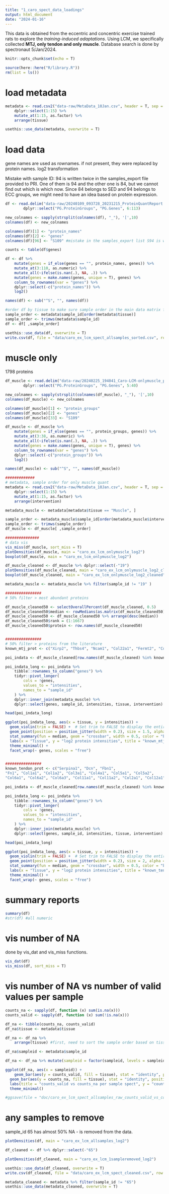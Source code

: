 ```yaml
---
title: "1_caro_spect_data_loadings"
output: html_document
date: "2024-01-16"
---
```


This data is obtained from the eccentric and concentric exercise trained rats to explore the *training-induced adaptations*. Using LCM, we specifically collected **MTJ, only tendon and only muscle**. 
Database search is done by spectronaut 5/Jan/2024. 


```r
knitr::opts_chunk$set(echo = T)

source(here::here("R/library.R"))
rm(list = ls())
```

# load metadata
<!-- make sure metadata has the same sample IDs and the same sample order -->
```r
metadata <- read.csv2("data-raw/MetaData_10Jan.csv", header = T, sep = ';') %>% 
    dplyr::select(1:15) %>%
    mutate_at(1:15, as.factor) %>% 
    arrange(tissue)

usethis::use_data(metadata, overwrite = T)
```


# load data
gene names are used as rownames. if not present, they were replaced by protein names. 
log2 transformation

Mistake with sample ID: 94 is written twice in the samples_export file provided to PRI. One of them is 94 and the other one is 84, but we cannot find out which is which now. Since 84 belongs to SED and 94 belongs to ECC groups, we might need to have an idea based on protein expression.
```r
df <- read.delim("data-raw/20240109_093728_20231215_ProteinQuantReport.tsv", header = T, check.names = T, sep = "\t") %>%
        dplyr::select("PG.ProteinGroups", "PG.Genes", 6:113)

new_colnames <- sapply(strsplit(colnames(df), "_"), '[',10)
colnames(df) <- new_colnames

colnames(df)[1] <- "protein_names"
colnames(df)[2] <- "genes"
colnames(df)[96] <- "S109" #mistake in the samples_export list S94 is written twice for plate position H2 and H10, so S84 is missing in the list. Either of these S94 is: S94 ECC 5d muscle or S84 sed 5b muscle! Keep them for now. 

counts <- table(df$genes)

df <- df %>%
    mutate(genes = if_else(genes == "", protein_names, genes)) %>%
    mutate_at(3:110, as.numeric) %>%
    mutate_all(~ifelse(is.nan(.), NA, .)) %>%
    mutate(genes = make.names(genes, unique = T), genes) %>% 
    column_to_rownames(var = "genes") %>% 
    dplyr::select(-c("protein_names")) %>%
    log2()

names(df) <- sub("^S", "", names(df))

#order df by tissue to make sure sample order in the main data matrix follows the metadata!!
sample_order <- metadata$sample_id[order(metadata$tissue)]
sample_order <- trimws(metadata$sample_id) 
df <- df[ ,sample_order]

usethis::use_data(df, overwrite = T)
write.csv(df, file = "data/caro_ex_lcm_spect_allsamples_sorted.csv", row.names = T, quote = F)
```

# muscle only 
1798 proteins 
```r
df_muscle <- read.delim("data-raw/20240225_194041_Caro-LCM-onlymuscle_proteinquant_Report.tsv", header = T, check.names = T, sep = "\t") %>%
        dplyr::select("PG.ProteinGroups", "PG.Genes", 5:40) 

new_colnames <- sapply(strsplit(colnames(df_muscle), "_"), '[',10)
colnames(df_muscle) <- new_colnames

colnames(df_muscle)[1] <- "protein_groups"
colnames(df_muscle)[2] <- "genes"
colnames(df_muscle)[33] <- "S109"

df_muscle <- df_muscle %>%
    mutate(genes = if_else(genes == "", protein_groups, genes)) %>%
    mutate_at(3:38, as.numeric) %>%
    mutate_all(~ifelse(is.nan(.), NA, .)) %>%
    mutate(genes = make.names(genes, unique = T), genes) %>% 
    column_to_rownames(var = "genes") %>% 
    dplyr::select(-c("protein_groups")) %>%
    log2()

names(df_muscle) <- sub("^S", "", names(df_muscle))

#############
# metadata, sample order for only muscle quant
metadata <- read.csv2("data-raw/MetaData_10Jan.csv", header = T, sep = ';') %>% 
    dplyr::select(1:15) %>%
    mutate_at(1:15, as.factor) %>% 
    arrange(intervention)

metadata_muscle <- metadata[metadata$tissue == "Muscle", ]

sample_order <- metadata_muscle$sample_id[order(metadata_muscle$intervention)]
sample_order <- trimws(sample_order) 
df_muscle <- df_muscle[ ,sample_order]

###############
# data vis
vis_miss(df_muscle, sort_miss = T)
plotDensities(df_muscle, main = "caro_ex_lcm_onlymuscle_log2")
boxplot(df_muscle, main = "caro_ex_lcm_onlymuscle_log2")

df_muscle_cleaned <- df_muscle %>% dplyr::select(-"19")
plotDensities(df_muscle_cleaned, main = "caro_ex_lcm_onlymuscle_log2_cleaned")
boxplot(df_muscle_cleaned, main = "caro_ex_lcm_onlymuscle_log2_cleaned")

metadata_muscle <- metadata_muscle %>% filter(sample_id != "19" )

################
# 50% filter > most abundant proteins 

df_muscle_cleaned50 <- selectOverallPercent(df_muscle_cleaned, 0.5)
df_muscle_cleaned50$median <- rowMedians(as.matrix(df_muscle_cleaned50), na.rm = T)
df_muscle_cleaned50 <- df_muscle_cleaned50 %>% arrange(desc(median))
df_muscle_cleaned50$rank = (1:1667) 
df_muscle_cleaned50$protein <- row.names(df_muscle_cleaned50)


################
# 50% filter > proteins from the literature 
known_mtj_prot <- c("Xirp2", "Thbs4", "Ncam1", "Col22a1", "Fermt2", "Cd151", "Cilp", "Itga10", "Ogn", "Fmod", "Bgn", "Col1a2", "Col6a3", "Col6a2", "Col1a1", "Col6a1", "Col12a1", "Prelp", "Lam2", "Vdaxc1", "Vdac2", "Vdac3", "Mpz", "Vcl", "Plec", "Des", "Dsp", "Actn" , "Capz", "Flnc", "Fhl1", "Ttn", "Pdlim7", "Myot")

poi_indata <- df_muscle_cleaned[row.names(df_muscle_cleaned) %in% known_mtj_prot, ]

poi_indata_long <- poi_indata %>% 
    tibble::rownames_to_column("genes") %>% 
    tidyr::pivot_longer(
        cols = !genes,
        values_to = "intensities",
        names_to = "sample_id"
    ) %>% 
    dplyr::inner_join(metadata_muscle) %>% 
    dplyr::select(genes, sample_id, intensities, tissue, intervention)

head(poi_indata_long)

ggplot(poi_indata_long, aes(x = tissue, y = intensities)) + 
  geom_violin(trim = FALSE) +  # Set trim to FALSE to display the entire violin plot
  geom_point(position = position_jitter(width = 0.2), size = 1.5, alpha = 0.5) +
  stat_summary(fun = median, geom = "crossbar", width = 0.5, color = "black") +
  labs(x = "Tissue", y = "log2 protein intensities", title = "known_mtj_proteins_onlymuscledata") +
  theme_minimal() + 
  facet_wrap(~ genes, scales = "free")


################
known_tendon_prot <- c("Serpina1", "Dcn", "Fbn1", 
"Fn1", "Col1a1", "Col1a2", "Col3a1", "Col4a1", "Col5a1", "Col5a2", 
"Col6a1", "Col6a2", "Col6a3", "Col11a1", "Col11a2", "Col2a1", "Col12a1", "Comp")

poi_indata <- df_muscle_cleaned[row.names(df_muscle_cleaned) %in% known_tendon_prot, ]

poi_indata_long <- poi_indata %>% 
    tibble::rownames_to_column("genes") %>% 
    tidyr::pivot_longer(
        cols = !genes,
        values_to = "intensities",
        names_to = "sample_id"
    ) %>% 
    dplyr::inner_join(metadata_muscle) %>% 
    dplyr::select(genes, sample_id, intensities, tissue, intervention)

head(poi_indata_long)

ggplot(poi_indata_long, aes(x = tissue, y = intensities)) + 
  geom_violin(trim = FALSE) +  # Set trim to FALSE to display the entire violin plot
  geom_point(position = position_jitter(width = 0.2), size = 2, alpha = 0.5) +
  stat_summary(fun = median, geom = "crossbar", width = 0.5, color = "black") +
  labs(x = "Tissue", y = "log2 protein intensities", title = "known_tendon_proteins_onlymuscledata") +
  theme_minimal() + 
  facet_wrap(~ genes, scales = "free")


```

# summary reports
```r
summary(df)
#str(df) #all numeric
```


# vis number of NA
done by vis_dat and vis_miss functions.
```r
vis_dat(df)
vis_miss(df, sort_miss = T)
```

# vis number of NA vs number of valid values per sample
```r
counts_na <- sapply(df, function (x) sum(is.na(x)))
counts_valid <- sapply(df, function (x) sum(!is.na(x)))

df_na <- tibble(counts_na, counts_valid)
df_na$tissue <- metadata$tissue

df_na <- df_na %>% 
    arrange(tissue) #first, need to sort the sample order based on tissue, and then add sample_id info

df_na$sampleid <- metadata$sample_id

df_na <- df_na %>% mutate(sampleid = factor(sampleid, levels = sampleid))

ggplot(df_na, aes(x = sampleid)) + 
    geom_bar(aes(y = counts_valid, fill = tissue), stat = "identity", position = "dodge", alpha = 0.5) +
  geom_bar(aes(y = counts_na, fill = tissue), stat = "identity", position = "dodge", alpha = 0.9) +
  labs(title = "counts_valid vs counts_na per sample spect", y = "counts") + 
  theme_minimal()

#ggsave(file = "doc/caro_ex_lcm_spect_allsamples_raw_counts_valid_vs_counts_na.jpeg", width=10, height = 8)

```

# any samples to remove
sample_id 65 has almost 50% NA - is removed from the data.
```r
plotDensities(df, main = "caro_ex_lcm_allsamples_log2")

df_cleaned <- df %>% dplyr::select(-"65")

plotDensities(df_cleaned, main = "caro_ex_lcm_1sampleremoved_log2")

usethis::use_data(df_cleaned, overwrite = T)
write.csv(df_cleaned, file = "data/caro_ex_lcm_spect_cleaned.csv", row.names = T, quote = F)

metadata_cleaned <- metadata %>% filter(sample_id != "65")
usethis::use_data(metadata_cleaned, overwrite = T)
```

